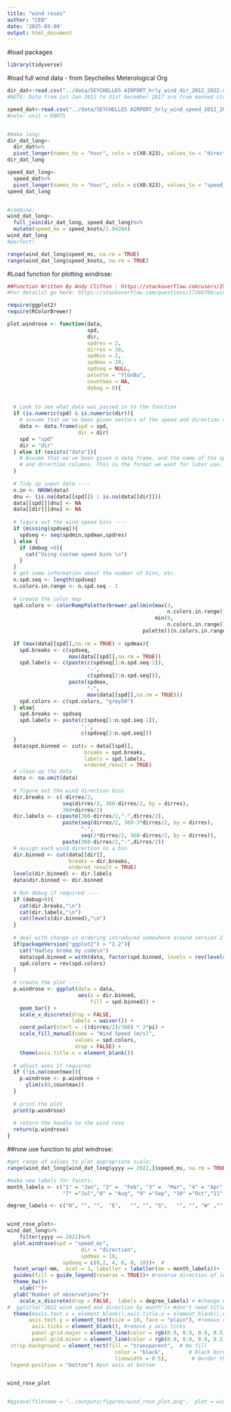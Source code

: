 ```yaml
---
title: "wind roses"
author: "CEB"
date: '2025-03-04'
output: html_document
---
```



#load packages
```r
library(tidyverse)
```



#load full wind data - from Seychelles Meterological Org
```r

dir_dat<-read.csv("../data/SEYCHELLES AIRPORT_hrly_wind_dir_2012_2022.csv")
#NOTE: Data from 1st Jan 2012 to 31st December 2017 are from manned station and from 1st January 2018 to 31st Dec 2022 from AWOS 

speed_dat<-read.csv("../data/SEYCHELLES AIRPORT_hrly_wind_speed_2012_2022.csv")
#note: unit = KNOTS


#make long:
dir_dat_long<-
  dir_dat%>%
  pivot_longer(names_to = "hour", cols = c(X0:X23), values_to = "direction")
dir_dat_long

speed_dat_long<-
  speed_dat%>%
  pivot_longer(names_to = "hour", cols = c(X0:X23), values_to = "speed_knots")
speed_dat_long


#combine:
wind_dat_long<-
  full_join(dir_dat_long, speed_dat_long)%>%
  mutate(speed_ms = speed_knots/1.94384)
wind_dat_long
#perfect!

range(wind_dat_long$speed_ms, na.rm = TRUE)
range(wind_dat_long$speed_knots, na.rm = TRUE)


```


#Load function for plotting windrose:
```r
##Function Written By Andy Clifton : https://stackoverflow.com/users/2514568/andy-clifton##
#For detailsl go here: https://stackoverflow.com/questions/17266780/wind-rose-with-ggplot-r/17266781#17266781

require(ggplot2)
require(RColorBrewer)

plot.windrose <- function(data,
                          spd,
                          dir,
                          spdres = 2,
                          dirres = 30,
                          spdmin = 2,
                          spdmax = 20,
                          spdseq = NULL,
                          palette = "YlGnBu",
                          countmax = NA,
                          debug = 0){
  
  
  # Look to see what data was passed in to the function
  if (is.numeric(spd) & is.numeric(dir)){
    # assume that we've been given vectors of the speed and direction vectors
    data <- data.frame(spd = spd,
                       dir = dir)
    spd = "spd"
    dir = "dir"
  } else if (exists("data")){
    # Assume that we've been given a data frame, and the name of the speed 
    # and direction columns. This is the format we want for later use.    
  }  
  
  # Tidy up input data ----
  n.in <- NROW(data)
  dnu <- (is.na(data[[spd]]) | is.na(data[[dir]]))
  data[[spd]][dnu] <- NA
  data[[dir]][dnu] <- NA
  
  # figure out the wind speed bins ----
  if (missing(spdseq)){
    spdseq <- seq(spdmin,spdmax,spdres)
  } else {
    if (debug >0){
      cat("Using custom speed bins \n")
    }
  }
  # get some information about the number of bins, etc.
  n.spd.seq <- length(spdseq)
  n.colors.in.range <- n.spd.seq - 1
  
  # create the color map
  spd.colors <- colorRampPalette(brewer.pal(min(max(3,
                                                    n.colors.in.range),
                                                min(9,
                                                    n.colors.in.range)),                                               
                                            palette))(n.colors.in.range)
  
  if (max(data[[spd]],na.rm = TRUE) > spdmax){    
    spd.breaks <- c(spdseq,
                    max(data[[spd]],na.rm = TRUE))
    spd.labels <- c(paste(c(spdseq[1:n.spd.seq-1]),
                          '-',
                          c(spdseq[2:n.spd.seq])),
                    paste(spdmax,
                          "-",
                          max(data[[spd]],na.rm = TRUE)))
    spd.colors <- c(spd.colors, "grey50")
  } else{
    spd.breaks <- spdseq
    spd.labels <- paste(c(spdseq[1:n.spd.seq-1]),
                        '-',
                        c(spdseq[2:n.spd.seq]))    
  }
  data$spd.binned <- cut(x = data[[spd]],
                         breaks = spd.breaks,
                         labels = spd.labels,
                         ordered_result = TRUE)
  # clean up the data
  data <- na.omit(data)
  
  # figure out the wind direction bins
  dir.breaks <- c(-dirres/2,
                  seq(dirres/2, 360-dirres/2, by = dirres),
                  360+dirres/2)  
  dir.labels <- c(paste(360-dirres/2,"-",dirres/2),
                  paste(seq(dirres/2, 360-3*dirres/2, by = dirres),
                        "-",
                        seq(3*dirres/2, 360-dirres/2, by = dirres)),
                  paste(360-dirres/2,"-",dirres/2))
  # assign each wind direction to a bin
  dir.binned <- cut(data[[dir]],
                    breaks = dir.breaks,
                    ordered_result = TRUE)
  levels(dir.binned) <- dir.labels
  data$dir.binned <- dir.binned
  
  # Run debug if required ----
  if (debug>0){    
    cat(dir.breaks,"\n")
    cat(dir.labels,"\n")
    cat(levels(dir.binned),"\n")       
  }  
  
  # deal with change in ordering introduced somewhere around version 2.2
  if(packageVersion("ggplot2") > "2.2"){    
    cat("Hadley broke my code\n")
    data$spd.binned = with(data, factor(spd.binned, levels = rev(levels(spd.binned))))
    spd.colors = rev(spd.colors)
  }
  
  # create the plot ----
  p.windrose <- ggplot(data = data,
                       aes(x = dir.binned,
                           fill = spd.binned)) +
    geom_bar() + 
    scale_x_discrete(drop = FALSE,
                     labels = waiver()) +
    coord_polar(start = -((dirres/2)/360) * 2*pi) +
    scale_fill_manual(name = "Wind Speed (m/s)", 
                      values = spd.colors,
                      drop = FALSE) +
    theme(axis.title.x = element_blank())
  
  # adjust axes if required
  if (!is.na(countmax)){
    p.windrose <- p.windrose +
      ylim(c(0,countmax))
  }
  
  # print the plot
  print(p.windrose)  
  
  # return the handle to the wind rose
  return(p.windrose)
}

```


##now use function to plot windrose:
```r
#get range of values to plot appropriate scale: 
range(wind_dat_long[wind_dat_long$yyyy == 2022,]$speed_ms, na.rm = TRUE) #0, 9.77

#make new labels for facets:
month_labels <- c("1" = "Jan", "2" =  "Feb", "3" =  "Mar", "4" = "Apr", "5" =  "May", "6" ="Jun",
                  "7" ="Jul","8" = "Aug", "9" ="Sep", "10" ="Oct","11" = "Nov", "12" ="Dec")

degree_labels <- c("N", "", "",  "E",   "", "", "S",   "", "", "W" ,"", ""  )


wind_rose_plot<-
wind_dat_long%>%
    filter(yyyy == 2022)%>%
  plot.windrose(spd = "speed_ms",
                        dir = "direction",
                        spdmax = 10,
                  spdseq = c(0,2, 4, 6, 8, 10))+  #
  facet_wrap(~mm,  ncol = 3, labeller = labeller(mm = month_labels))+
  guides(fill = guide_legend(reverse = TRUE))+ #reverse direction of legend because when put on bottom it puts higher wind speeds first. 
  theme_bw()+
    xlab("")+
  ylab("Number of observations")+
    scale_x_discrete(drop = FALSE,  labels = degree_labels) + #change degree labels to N,E,S,W
#  ggtitle("2022 wind speed and direction by month")+ #don't need title
  theme(#axis.text.x = element_blank(),axis.title.x = element_blank(),#removes degree labels. or can just adjust them probably. 
       axis.text.y = element_text(size = 10, face = "plain"), #remove count labels
        axis.ticks = element_blank(), #remove y axis ticks 
        panel.grid.major = element_line(color = rgb(0.9, 0.9, 0.9, 0.5), linewidth = 0.25),   # Thinner lines
        panel.grid.minor = element_line(color = rgb(0.9, 0.9, 0.9, 0.5), linewidth = 0.25), 
 strip.background = element_rect(fill = "transparent",  # No fill
                                   color = "black",        # Black border
                                   linewidth = 0.5),        # Border thickness
 legend.position = "bottom") #put axis at bottom


wind_rose_plot


#ggsave(filename = "../outputs/figures/wind_rose_plot.png",  plot = wind_rose_plot, width = 6,  height = 8,units = "in",dpi = 300)


```



